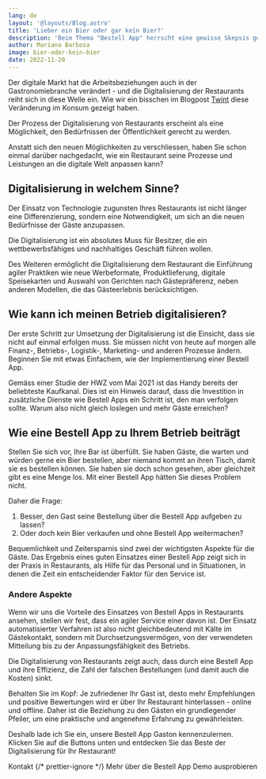 ```yaml
---
lang: de
layout: '@layouts/Blog.astro'
title: 'Lieber ein Bier oder gar kein Bier?'
description: 'Beim Thema "Bestell App" herrscht eine gewisse Skepsis gegenüber der Digitalisierung im Alltag. Dies ist unweigerlich ein Thema, das sowohl von den Besitzern/Managers der Betrieben als auch von einigen Gästen häufig angesprochen wird. Mit diesem Blogpost wollen wir dieses Thema vertiefen.'
author: Mariana Barbosa
image: bier-oder-kein-bier
date: 2022-11-20
---
```



Der digitale Markt hat die Arbeitsbeziehungen auch in der Gastronomiebranche verändert - und die Digitalisierung der Restaurants reiht sich in diese Welle ein. Wie wir ein bisschen im Blogpost [Twint](/de/twint-zahlungsmethode) diese Veränderung im Konsum gezeigt haben.

Der Prozess der Digitalisierung von Restaurants erscheint als eine Möglichkeit, den Bedürfnissen der Öffentlichkeit gerecht zu werden.

Anstatt sich den neuen Möglichkeiten zu verschliessen, haben Sie schon einmal darüber nachgedacht, wie ein Restaurant seine Prozesse und Leistungen an die digitale Welt anpassen kann?

## Digitalisierung in welchem Sinne?

Der Einsatz von Technologie zugunsten Ihres Restaurants ist nicht länger eine Differenzierung, sondern eine Notwendigkeit, um sich an die neuen Bedürfnisse der Gäste anzupassen.

Die Digitalisierung ist ein absolutes Muss für Besitzer, die ein wettbewerbsfähiges und nachhaltiges Geschäft führen wollen.

Des Weiteren ermöglicht die Digitalisierung dem Restaurant die Einführung agiler Praktiken wie neue Werbeformate, Produktlieferung, digitale Speisekarten und Auswahl von Gerichten nach Gästepräferenz, neben anderen Modellen, die das Gästeerlebnis berücksichtigen.

## Wie kann ich meinen Betrieb digitalisieren?

Der erste Schritt zur Umsetzung der Digitalisierung ist die Einsicht, dass sie nicht auf einmal erfolgen muss. Sie müssen nicht von heute auf morgen alle Finanz-, Betriebs-, Logistik-, Marketing- und anderen Prozesse ändern. Beginnen Sie mit etwas Einfachem, wie der Implementierung einer Bestell App.

Gemäss einer Studie der HWZ vom Mai 2021 ist das Handy bereits der beliebteste Kaufkanal. Dies ist ein Hinweis darauf, dass die Investition in zusätzliche Dienste wie Bestell Apps ein Schritt ist, den man verfolgen sollte. Warum also nicht gleich loslegen und mehr Gäste erreichen?

## Wie eine Bestell App zu Ihrem Betrieb beiträgt

Stellen Sie sich vor, Ihre Bar ist überfüllt. Sie haben Gäste, die warten und würden gerne ein Bier bestellen, aber niemand kommt an ihren Tisch, damit sie es bestellen können. Sie haben sie doch schon gesehen, aber gleichzeit gibt es eine Menge los. Mit einer Bestell App hätten Sie dieses Problem nicht.

Daher die Frage:

1. Besser, den Gast seine Bestellung über die Bestell App aufgeben zu lassen?
2. Oder doch kein Bier verkaufen und ohne Bestell App weitermachen?

Bequemlichkeit und Zeitersparnis sind zwei der wichtigsten Aspekte für die Gäste. Das Ergebnis eines guten Einsatzes einer Bestell App zeigt sich in der Praxis in Restaurants, als Hilfe für das Personal und in Situationen, in denen die Zeit ein entscheidender Faktor für den Service ist.

### Andere Aspekte

Wenn wir uns die Vorteile des Einsatzes von Bestell Apps in Restaurants ansehen, stellen wir fest, dass ein agiler Service einer davon ist. Der Einsatz automatisierter Verfahren ist also nicht gleichbedeutend mit Kälte im Gästekontakt, sondern mit Durchsetzungsvermögen, von der verwendeten Mitteilung bis zu der Anpassungsfähigkeit des Betriebs.

Die Digitalisierung von Restaurants zeigt auch, dass durch eine Bestell App und ihre Effizienz, die Zahl der falschen Bestellungen (und damit auch die Kosten) sinkt.

Behalten Sie im Kopf: Je zufriedener Ihr Gast ist, desto mehr Empfehlungen und positive Bewertungen wird er über Ihr Restaurant hinterlassen - online und offline. Daher ist die Beziehung zu den Gästen ein grundlegender Pfeiler, um eine praktische und angenehme Erfahrung zu gewährleisten.

Deshalb lade ich Sie ein, unsere Bestell App Gaston kennenzulernen. Klicken Sie auf die Buttons unten und entdecken Sie das Beste der Digitalisierung für Ihr Restaurant!

<ButtonList>
  <ButtonLink href="/de/kontakt/">Kontakt</ButtonLink>
  {/* prettier-ignore */}
  <ButtonLink href="/de/restaurant-bestell-app/">Mehr über die Bestell App</ButtonLink>
  <ButtonLink href="/de/demo/">Demo ausprobieren</ButtonLink>
</ButtonList>
